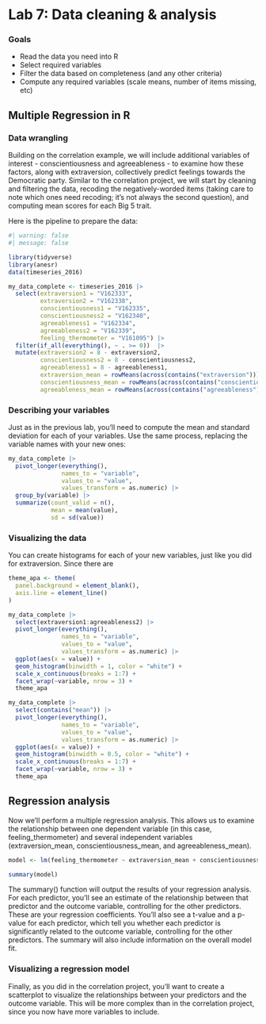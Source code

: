 # Lab 7: Data cleaning & analysis {.unnumbered}

### Goals

- Read the data you need into R
- Select required variables
- Filter the data based on completeness (and any other criteria)
- Compute any required variables (scale means, number of items missing, etc)

## Multiple Regression in R

### Data wrangling

Building on the correlation example, we will include additional variables of interest - conscientiousness and agreeableness - to examine how these factors, along with extraversion, collectively predict feelings towards the Democratic party. Similar to the correlation project, we will start by cleaning and filtering the data, recoding the negatively-worded items (taking care to note which ones need recoding; it's not always the second question), and computing mean scores for each Big 5 trait.

Here is the pipeline to prepare the data:

```r
#| warning: false
#| message: false

library(tidyverse)
library(anesr)
data(timeseries_2016)

my_data_complete <- timeseries_2016 |> 
  select(extraversion1 = "V162333", 
         extraversion2 = "V162338",
         conscientiousness1 = "V162335", 
         conscientiousness2 = "V162340",
         agreeableness1 = "V162334", 
         agreeableness2 = "V162339",
         feeling_thermometer = "V161095") |> 
  filter(if_all(everything(), ~ . >= 0))  |>
  mutate(extraversion2 = 8 - extraversion2,
         conscientiousness2 = 8 - conscientiousness2,
         agreeableness1 = 8 - agreeableness1,
         extraversion_mean = rowMeans(across(contains("extraversion"))),
         conscientiousness_mean = rowMeans(across(contains("conscientiousness"))),
         agreeableness_mean = rowMeans(across(contains("agreeableness"))))

```


### Describing your variables

Just as in the previous lab, you'll need to compute the mean and standard deviation for each of your variables. Use the same process, replacing the variable names with your new ones:

```r
my_data_complete |>
  pivot_longer(everything(), 
               names_to = "variable", 
               values_to = "value", 
               values_transform = as.numeric) |> 
  group_by(variable) |> 
  summarize(count_valid = n(),
            mean = mean(value), 
            sd = sd(value))

```


### Visualizing the data

You can create histograms for each of your new variables, just like you did for extraversion. Since there are 

```r
theme_apa <- theme(
  panel.background = element_blank(),
  axis.line = element_line()
)
```

```r

my_data_complete |>
  select(extraversion1:agreeableness2) |> 
  pivot_longer(everything(), 
               names_to = "variable", 
               values_to = "value", 
               values_transform = as.numeric) |> 
  ggplot(aes(x = value)) +
  geom_histogram(binwidth = 1, color = "white") +
  scale_x_continuous(breaks = 1:7) +
  facet_wrap(~variable, nrow = 3) +
  theme_apa

```


```r

my_data_complete |>
  select(contains("mean")) |> 
  pivot_longer(everything(), 
               names_to = "variable", 
               values_to = "value", 
               values_transform = as.numeric) |> 
  ggplot(aes(x = value)) +
  geom_histogram(binwidth = 0.5, color = "white") +
  scale_x_continuous(breaks = 1:7) +
  facet_wrap(~variable, nrow = 3) +
  theme_apa

```


## Regression analysis

Now we'll perform a multiple regression analysis. This allows us to examine the relationship between one dependent variable (in this case, feeling_thermometer) and several independent variables (extraversion_mean, conscientiousness_mean, and agreeableness_mean).

```r
model <- lm(feeling_thermometer ~ extraversion_mean + conscientiousness_mean + agreeableness_mean, data = my_data_complete)

summary(model)
```


The summary() function will output the results of your regression analysis. For each predictor, you'll see an estimate of the relationship between that predictor and the outcome variable, controlling for the other predictors. These are your regression coefficients. You'll also see a t-value and a p-value for each predictor, which tell you whether each predictor is significantly related to the outcome variable, controlling for the other predictors. The summary will also include information on the overall model fit.


### Visualizing a regression model

Finally, as you did in the correlation project, you'll want to create a scatterplot to visualize the relationships between your predictors and the outcome variable. This will be more complex than in the correlation project, since you now have more variables to include.
